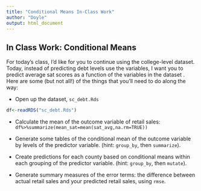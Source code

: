 ```yaml
---
title: "Conditional Means In-Class Work"
author: "Doyle"
output: html_document
---
```


In Class Work: Conditional Means
---------------------------------

For today's class, I'd like for you to continue using the college-level dataset. Today, instead of predicting debt levels use the variables, I want you to predict average sat scores as a function of the variables in the dataset . Here are some (but not all!) of the things that you'll need to do along the way:

* Open up the dataset, `sc_debt.Rds`

```r
df<-readRDS("sc_debt.Rds")
```

* Calculate the mean of the outcome variable of retail sales: `df%>%summarize(mean_sat=mean(sat_avg,na.rm=TRUE))`

* Generate some tables of the conditional mean of the outcome variable by levels of the predictor variable. (hint: `group_by`, then `summarize`).

* Create predictions for each county based on conditional means within each grouping of the predictor variable.  (hint: `group_by`, then `mutate`).

* Generate summary measures of the error terms: the difference between actual retail sales and your predicted retail sales, using `rmse`.


